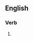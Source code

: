 ==English==

===Verb===
{{head|en|present participle}}

# {{present participle of|emend|lang=en|nocat=1}}